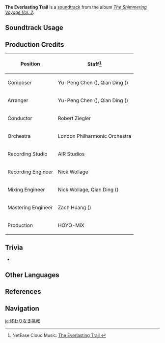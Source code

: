 {{Soundtrack Infobox
|image          = The Shimmering Voyage Vol 2.png
|album          = The Shimmering Voyage Vol. 2
|disc           = 3
|number         = 52
|featured       = 
|featured2      = 
|featured3      = 
|featured_disc  = 
|featured_disc2 = 
|featured_disc3 = 
|youtube_id     = STXMizHAh6k
|spotify_id     = 5f4O9lng0VBe6R9eVghdJI
|previous       = Phantasm Suite
|next           = Dazzling Stars
}}
'''The Everlasting Trail''' is a [[soundtrack]] from the album ''[[The Shimmering Voyage Vol. 2]]''.

==Soundtrack Usage==
{{Soundtrack Usage
|quest    = 
|location = 
|domain   = Delusion Factory;;Bastion of Nightmares//borderland
|eventgameplay = Hyakunin Ikki/2021-09-02;;Akitsu Kimodameshi/Leisurely Pastime
}}

==Production Credits==
{| class="wikitable"
! Position
! Staff<ref>NetEase Cloud Music: [https://music.163.com/#/song?id=1973622917 The Everlasting Trail {{zh|无尽的挑战}}]</ref>
|-
! Composer
| Yu-Peng Chen ({{zh|陈致逸}}), Qian Ding ({{zh|丁谦}})
|-
! Arranger
| Yu-Peng Chen ({{zh|陈致逸}}), Qian Ding ({{zh|丁谦}})
|-
! Conductor
| Robert Ziegler
|-
! Orchestra
| London Philharmonic Orchestra
|-
! Recording Studio
| AIR Studios
|-
! Recording Engineer
| Nick Wollage
|-
! Mixing Engineer
| Nick Wollage, Qian Ding ({{zh|丁谦}})
|-
! Mastering Engineer
| Zach Huang ({{zh|黄巍}})
|-
! Production
| HOYO-MiX
|}
<!--
==Gallery==
<gallery>
</gallery>
-->

==Trivia==
* {{Transclude|Against All Odds|AgainstAllOddsRemix|section=1}}

==Other Languages==
{{Other Languages
|en      = The Everlasting Trail
|zhs     = 无尽的挑战
|zhs_rm  = Wújìn de Tiǎozhàn
|zht     = 無盡的挑戰
|zht_rm  = Wújìn de Tiǎozhàn
|zh_tl   = An Endless Challenge
|ja      = 終わりなき挑戦
|ja_rm   = Owari-naki Chousen
|ja_tl   = Unending Challenges
}}

==References==
{{Reflist}}

==Navigation==
{{Soundtrack Navbox|The Shimmering Voyage|2}}

[[ja:終わりなき挑戦]]